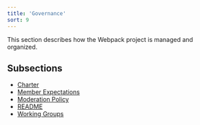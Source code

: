 ```yaml
---
title: 'Governance'
sort: 9
---
```


This section describes how the Webpack project is managed and organized.

## Subsections

- [Charter](./CHARTER)
- [Member Expectations](./MEMBER_EXPECTATIONS)
- [Moderation Policy](./MODERATION_POLICY)
- [README](./README)
- [Working Groups](./WORKING_GROUPS)

